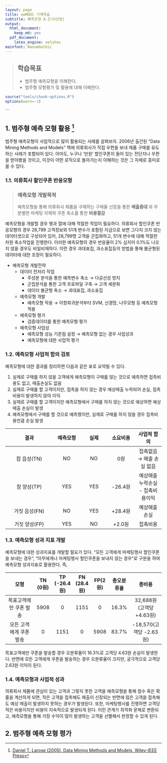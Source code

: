 ```yaml
---
layout: page
title: xwMOOC 기계학습
subtitle: 예측모형 A-Z(이산형)
output:
  html_document: 
    keep_md: yes
  pdf_document:
    latex_engine: xelatex
mainfont: NanumGothic
---
```

 
> ## 학습목표 {.objectives}
>
> * 범주형 예측모형을 이해한다.
> * 범주형 모형평가 및 활용에 대해 이해한다.

``` r
source("tools/chunk-options.R")
options(warn=-1)
```

```

## 1. 범주형 예측 모형 활용 [^data-mining-larose]

[^data-mining-larose]: [Daniel T. Larose (2005), Data Mining Methods and Models, Wiley-IEEE Press](http://as.wiley.com/WileyCDA/WileyTitle/productCd-0471666564.html)

범주형 예측모형이 사업적으로 많이 활용되는 사례를 살펴보자. 2006년 출간된 "Data Mining Methods and Models" 책에 의류회사가 직접 우편을 보내 제품 구매를 유도하는 사례가 포함되어 있다. 아마도, 누구나 '만원' 할인쿠폰이 들어 있는 전단지나 우편을 받아봤을 것이고, 이것이 어떤 로직으로 돌아가는지 이해하는 것은 그 자체로 흥미로울 수 있다.

### 1.1. 의류회사 할인쿠폰 반응모형

> ### 예측모형 개발목적 {.callout} 
> 
> 예측모형을 통해 의류회사 제품을 구매하는 구매율 신장을 통한 **매출증대** 와 무분별한 마케팅 자제와 쿠폰 축소를 통한 **비용절감**

예측모형을 개발할 경우 행과 열에 대해 적절한 작업이 필요하다. 의류회사 할인쿠폰 반응모형의 경우 28,799 고객정보와 51개 변수가 포함된 지금으로 보면 그다지 크지 않는 데이터셋으로 구성되어 있어, 28,799명 고객을 군집화하고, 51개 변수에 대해 적절한 차원 축소작업을 진행한다. 이러한 예측모형의 경우 반응율이 2% 심지어 0.1%도 나오지 않을 경우도 비일비재하다. 이런 경우 과대표집, 과소표집등의 방법을 통해 불균형된 데이터에 대한 조정이 필요하다.

* 예측모형 개발전략 
    * 데이터 전처리 작업
        * 주성분 분석을 통한 예측변수 축소 &rarr; 다공선성 방지
        * 군집분석을 통한 고객 프로파일 구축  &rarr; 고객 세분화
        * 데이터 불균형 축소 &rarr; 과대표집, 과소표집
    * 예측모형 개발
        * 예측모형 적용 &rarr; 이항회귀분석부터 SVM, 신경망, 나무모형 등 예측모형 적용
    * 예측모형 평가        
        * 검증데이터를 통한 예측모형 평가
    * 예측모형 사업성
        * 예측모형 성능 기준점 설정 &rarr; 예측모형 없는 경우 사업성과
        * 예측모형에 대한 사업적 평가 

### 1.2. 예측모형 사업적 함의 검토 

예측모형에 대한 결과를 정리하면 다음과 같은 표로 요약될 수 있다.

1. 실제로 구매를 하지 않을 고객에게 예측모형이 구매를 않는 것으로 예측하면 접촉비용도 없고, 매출손실도 없음
1. 실제로 구매를 할 고객이지만, 접촉을 하지 않는 경우 예상매출 누락되어 손실, 접촉비용이 발생하지 않아 이익
1. 실제로 구매를 할 고객이지만 예측모형에서 구매를 하지 않는 것으로 예상하면 예상매출 손실이 발생
1. 예측모형에서 구매를 할 것으로 예측했지만, 실제로 구매를 하지 않을 경우 접촉비용만큼 손실 발생

|    결과      |  예측모형  |   실제  | 소요비용 | 사업적 함의 |
|:------------:|:------:|:------:|:------:|:------:|
| 참 음성(TN)   | NO      | NO    |   0원    | 접촉없음 &rarr; 매출 손실 없음 |
| 참 양성(TP)   | YES     | YES   |  -26.4원 | 예상매출 누락손실 - 접촉비용이익 |
| 거짓 음성(FN) | NO      | YES    |  +28.4원 | 예상매출 손실 |
| 거짓 양성(FP) | YES     |  NO    |  +2.0원  | 접촉비용 |

### 1.3. 예측모형 성과 지표 개발

예측모형에 대한 성과지표를 개발할 필요가 있다. "모든 고객에게 마케팅행사 할인쿠폰을 보내는 경우",
"아무에게나 마케팅행사 할인쿠폰을 보내지 않는 경우"로 구분을 하여 예측모형 성과지표로 활용한다. 즉,

|      모형          | TN (0원) | TP (-26.4원) | FN (28.4원) | FP(2원) | 총오분류율 | 총비용 | 
|:-----------------:|:------:|:------:|:------:|:------:|:------:|:------:| 
| 목표고객에만 쿠폰 발송  |   5908 |   0    |  1151  |   0    | 16.3%  | 32,688원(고객당 +4.63원) |
| 모든 고객에게 쿠폰 발송 |    0   |  1151  |   0    |  5908  | 83.7%  | -18,570(고객당 -2.63원) |

목표고객에만 쿠폰을 발송할 경우 오분류율이 16.3%로 고객당 4.63원 손실이 발생한다.
반면에 모든 고객에게 쿠폰을 발송하는 경우 오분류율이 크지만, 궁극적으로 고객당 2.63원 이익이 된다.

### 1.4. 예측모형과 사업적 성과

의류회사 제품에 관심이 있는 고객과 그렇지 못한 고객을 예측모형을 통해 점수 혹은 확률을 계산하게 되면, 적은 고객을 접촉해도 매출이 신장되는 반면에 많은 고객을 접촉해도 예상 매출이 발생하지 못하는 경우가 발생된다. 또한, 마케팅행사를 진행하면 고객당 적은 비용이지만 비용이 지속적으로 발생되게 된다. 이런 관계가 최적화 문제로 변환되고, 예측모형을 통해 가장 수익이 많이 발생하는 고객을 선별해서 판정할 수 있게 된다. 


## 2. 범주형 예측 모형 평가

















